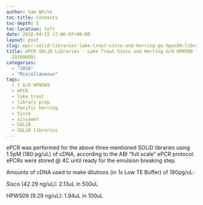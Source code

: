 ```yaml
---
author: Sam White
toc-title: Contents
toc-depth: 5
toc-location: left
date: 2010-04-15 17:06:07+00:00
layout: post
slug: epcr-solid-libraries-lake-trout-sisco-and-herring-go-hpws09-libraries-from-20100408
title: ePCR SOLiD Libraries - Lake Trout Sisco and Herring G/O HPWS09 libraries (from
  20100408)
categories:
  - "2010"
  - "Miscellaneous"
tags:
  - 1 G/O HPWS09
  - ePCR
  - lake trout
  - library prep
  - Pacific herring
  - Sisco
  - siscowet
  - SOLiD
  - SOLiD libraries
---
```


ePCR was performed for the above three mentioned SOLiD libraries using 1.5pM (180 pg/uL) of cDNA, according to the ABI "full scale" ePCR protocol. ePCRs were stored @ 4C until ready for the emulsion breaking step.

Amounts of cDNA used to make dilutions (in 1x Low TE Buffer) of 180pg/uL:

Sisco (42.29 ng/uL): 2.13uL in 500uL

HPWS09 (9.29 ng/uL): 1.94uL in 100uL
